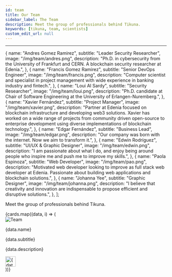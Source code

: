 ```yaml
---
id: team
title: Our Team
sidebar_label: The Team
description: Meet the group of professionals behind Tikuna.
keywords: [tikuna, team, scientists]
custom_edit_url: null
---
```


---

  {
    name: "Andres Gomez Ramirez",
    subtitle: "Leader Security Researcher",
    image: "/img/team/andres.png",
    description:
      "Ph.D. in cybersecurity from the University of Frankfurt and CERN. A blockchain security researcher at Edenia.",
  },
  {
    name: "Francis Gomez Ramirez",
    subtitle: "Senior DevOps Engineer",
    image: "/img/team/francis.png",
    description:
      "Computer scientist and specialist in project management with wide experience in banking industry and fintech.",
  },
  {
    name: "Loui Al Sardy",
    subtitle: "Security Researcher",
    image: "/img/team/loui.png",
    description:
      "Ph.D. candidate at Chair of Software Engineering at the University of Erlangen-Nuremberg.",
  },
  {
    name: "Xavier Fernández",
    subtitle: "Project Manager",
    image: "/img/team/xavier.png",
    description:
      "Partner at Edenia focused on blockchain infrastructure and developing web3 solutions. Xavier has worked on a wide range of projects from community driven open-source to enterprise development using diverse implementations of blockchain technology.",
  },
  {
    name: "Edgar Fernández",
    subtitle: "Business Lead",
    image: "/img/team/edgar.png",
    description:
      "Our company was born with the internet. Now we aim to transform it.",
  },
  {
    name: "Edwin Rodríguez",
    subtitle: "UI/UX & Graphic Designer",
    image: "/img/team/edwin.png",
    description:
      "I am passionate about what I do, and enjoy being around people who inspire me and push me to improve my skills.",
  },
  {
    name: "Paola Espinoza",
    subtitle: "Web Developer",
    image: "/img/team/pao.png",
    description:
      "Motivated web developer looking to improve as full stack web developer at Edenia. Passionate about building web applications and blockchain solutions.",
  },
  {
    name: "Johanna Yee",
    subtitle: "Graphic Designer",
    image: "/img/team/johanna.png",
    description:
      "I believe that creativity and innovation are indispensable to propose efficient and disruptive solutions.",
  },
];

Meet the group of professionals behind Tikuna.

<div className="cardsContainer">
  {cards.map((data, i) => (
    <div className="cardWrapper">
      <div className="cardHeader">
        <img src={data.image} alt="Team" className="cardImage" />
      </div>
      <div className="cardBody">
        <p className="title">{data.name}</p>
        <p className="subtitle">{data.subtitle}</p>
        <p className="description">{data.description}</p>
        <a href={data.href}>
          <img
            src="/img/icon-link.png"
            width="32px"
            height="32px"
            alt={data.name + " logo"}
          />
        </a>
      </div>
    </div>
  ))}
</div>
